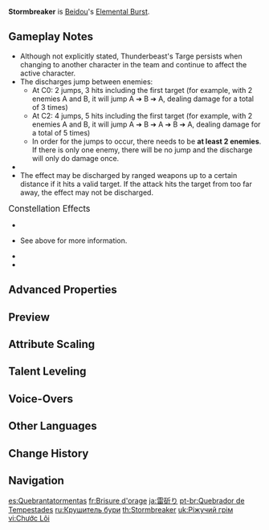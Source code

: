 {{Talent Infobox
|image         = Talent Stormbreaker.png
|character     = Beidou
|type          = Elemental Burst
|info          = Recalling her slaying of the great beast [[Haishan]], Beidou calls upon that monstrous strength and the lightning to create a Thunderbeast's Targe around herself, dealing {{Color|Electro DMG}} to nearby opponents.<br><br>'''Thunderbeast's Targe'''<ul><li>When Normal and Charged Attacks hit, they create a lightning discharge that can jump between opponents, dealing {{Color|Electro DMG}}.</li><li>Increases the character's [[resistance to interruption]], and [[Damage reduction|decreases DMG]] taken.</li></ul><br>A maximum of 1 lightning discharge can be triggered per second.
|utility1      = Interruption Resistance
|utility2      = DMG Reduction
|utility3      = Effects End Character Fallen
|utility4      = Charged Attack
|energyCost    = 80
|CD            = 20s
|duration      = 15s
|attr1         = Skill DMG
|value1        = 122–274%
|attr2         = Lightning DMG
|value2        = 96.0–216%
|attr3         = DMG Reduction
|value3        = 20–38%
|scale_att1    = ATK
}}
{{Description|With a peal of thunder, [[Haishan]] is slain.}}
'''Stormbreaker''' is [[Beidou]]'s [[Elemental Burst]].

==Gameplay Notes==
* Although not explicitly stated, Thunderbeast's Targe persists when changing to another character in the team and continue to affect the active character.
* The discharges jump between enemies:
** At C0: 2 jumps, 3 hits including the first target (for example, with 2 enemies A and B, it will jump A ➔ B ➔ A, dealing damage for a total of 3 times)
** At C2: 4 jumps, 5 hits including the first target (for example, with 2 enemies A and B, it will jump A ➔ B ➔ A ➔ B ➔ A, dealing damage for a total of 5 times)
** In order for the jumps to occur, there needs to be '''at least 2 enemies'''. If there is only one enemy, there will be no jump and the discharge will only do damage once.
* {{Talent Note|snapshot|Stormbreaker's Lightning DMG|character=Beidou}}
* The effect may be discharged by ranged weapons up to a certain distance if it hits a valid target. If the attack hits the target from too far away, the effect may not be discharged.

;<big>Constellation Effects</big>
* {{Talent Note|constellation|1|Sea Beast's Scourge|Upon using Stormbreaker, a shield is created that absorbs up to 16% of Beidou's Max HP for 15 seconds. This shield is 250% more effective against Electro DMG.}}
* {{Talent Note|constellation|2|Upon the Turbulent Sea, the Thunder Arises}} See above for more information.
* {{Talent Note|constellation|5|Crimson Tidewalker}}
* {{Talent Note|constellation|6|Bane of Evil}}

==Advanced Properties==
{{Advanced Properties
|title   = Skill DMG
|gu      = 4U
|icdtag  = none
|poise   = 400
|impulse = 4

|title2   = Lightning DMG
|gu2      = 1U
|icdtag2  = Elemental Burst
|icdtype2 = 2.5s/3 Hits
|poise2   = 50
|impulse2 = 1
}}

==Preview==
{{Preview
|file    = Stormbreaker Preview
}}
{{clr}}

==Attribute Scaling==
{{Talent Scaling
|talentType=Elemental Burst
|levels=14
|order=skilldmg,lightningdmg,dmgreduction,duration,cd,energycost
|titles=Skill DMG (%),Lightning DMG (%),DMG Reduction (%),Duration,CD,Energy Cost
|skilldmg_1=121.6
|skilldmg_2=130.72
|skilldmg_3=139.84
|skilldmg_4=152
|skilldmg_5=161.12
|skilldmg_6=170.24
|skilldmg_7=182.4
|skilldmg_8=194.56
|skilldmg_9=206.72
|skilldmg_10=218.88
|skilldmg_11=231.04
|skilldmg_12=243.2
|skilldmg_13=258.4
|skilldmg_14=274
|lightningdmg_1=96
|lightningdmg_2=103.2
|lightningdmg_3=110.4
|lightningdmg_4=120
|lightningdmg_5=127.2
|lightningdmg_6=134.4
|lightningdmg_7=144
|lightningdmg_8=153.6
|lightningdmg_9=163.2
|lightningdmg_10=172.8
|lightningdmg_11=182.4
|lightningdmg_12=192
|lightningdmg_13=204
|lightningdmg_14= 216
|dmgreduction_1=20
|dmgreduction_2=21
|dmgreduction_3=22
|dmgreduction_4=24
|dmgreduction_5=25
|dmgreduction_6=26
|dmgreduction_7=28
|dmgreduction_8=30
|dmgreduction_9=32
|dmgreduction_10=34
|dmgreduction_11=35
|dmgreduction_12=36
|dmgreduction_13=37
|dmgreduction_14=38
|duration=15s
|cd=20s
|energycost=80
}}

==Talent Leveling==
{{Talent Upgrade|Beidou}}

==Voice-Overs==
{{Talent VO}}

==Other Languages==
{{Other Languages
|en      = Stormbreaker
|zhs     = 斫雷
|zhs_rm  = Zhuó Léi
|zht     = 斫雷
|zht_rm  = Zhuó Léi
|zh_tl   = Cutting Thunder
|ja      = 雷斫り
|ja_rm   = Kaminari Hatsuri
|ja_tl   = Thunder-Chipper
|ko      = {{tt|작뢰|斫雷}}
|ko_rm   = Jakroe
|ko_tl   = Cutting Thunder{{Sino|ko}}
|es      = Quebrantatormentas
|es_tl   = Stormbreaker
|fr      = Brisure d'orage
|fr_tl   = Thunder Crack
|ru      = Крушитель бури
|ru_tl   = Stormbreaker
|th      = Stormbreaker
|vi      = {{tt|Chước Lôi|斫雷}}
|vi_tl   = Cutting Thunder{{Sino|vi}}
|de      = Blitzbrecher
|de_tl   = Lightning Breaker
|id      = Stormbreaker
|pt      = Quebrador de Tempestades
|pt_tl   = Storm Breaker
|tr      = Fırtına Kıran
|tr_tl   = Storm Breaker
|it      = Tempesta tagliente
|it_tl   = 
}}

==Change History==
{{Change History|1.0}}
<!--
==References==
{{Reflist}}
-->
==Navigation==
{{Talent Navbox|Beidou}}

[[es:Quebrantatormentas]]
[[fr:Brisure d'orage]]
[[ja:雷斫り]]
[[pt-br:Quebrador de Tempestades]]
[[ru:Крушитель бури]]
[[th:Stormbreaker]]
[[uk:Ріжучий грім]]
[[vi:Chước Lôi]]